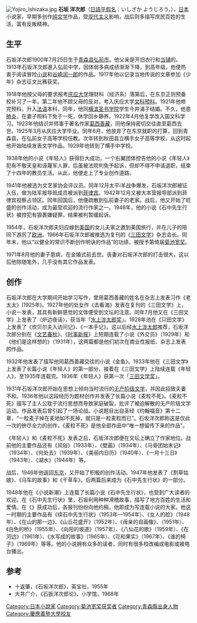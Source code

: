 [[File:Yojiro_Ishizaka.jpg|thumb]]
'''石坂 洋次郎'''（[[日語|日語]][[平假名|平假名]]：いしざか ようじろう，{{bd|1900年|1月25日|1986年|10月7日|Ishizaka Yōjirō}}），[[日本|日本]]小说家，早期多创作[[纯文学|纯文学]]作品，受[[现代主义|现代主义]]影响，战后则多描写庶民百姓的生活，富有反叛精神。

==生平==
石坂洋次郎1900年7月25日生于[[青森县|青森县]][[弘前市|弘前市]]。他父亲是开旧衣行和[[当铺|当铺]]的。1913年石坂洋次郎進入弘前中学，因体弱多病成绩渐渐下降，到高年级，他便热衷于阅读冒险[[小说|小说]]和[[谷崎润一郎|谷崎润一郎]]的作品。1917年他以记录当地传说的文章参加《少年》杂志征文比赛获奖。

1918年他按父母的要求报考[[庆应大学|庆应大学]]理财科（经济系）落第后，在东京正则预备校补习了一年。第二年他不顾父母的反对，考入庆应大学[[文科|文科]][[预科|预科]]。1921年他修完预科，升入[[法语|法语]]本科，同年，他同[[横滨圣书学院|横滨圣书学院]]学生今井浦子结婚。不久，他患[[肺炎|肺炎]]，在妻子照料下免于一死，休学回乡静养。1922年4月他复学改入国文科学习。1923年他结识并师事于著名作家[[葛西善藏|葛西善藏]]，同他保持密切交往直至葛西去世。1925年3月从庆应大学毕业。同年6月，他放弃了在东京就职的打算，回到青森县，在弘前女子高等学校任教。次年转到秋田县立横手女子高等学校，从这时起他开始陆续发表文学作品。1929年他转到了横手中学校。

1938年他的小说《年轻人》获得巨大成功，一个右翼团体控告他的小说《年轻人》犯有不敬天皇和诬蔑军人罪，后虽被法院判免予起诉，但却不得不申请退职，结束了十四年的教员生活。从此，他便走上了专业创作道路。

1941年他被选为文艺家协会评议员。同年12月太平i羊战争爆发，石坂洋次郎被征入伍，做为陆军报导班成员被派到[[菲律宾|菲律宾]]。1942年12月又被大本营报导部派到菲律宾视察占领区。同年回国后，他便疏散到弘前妻子的老家。战后，他又开始了旺盛的创作活动，成为最受欢迎的流行作家之一。1948年，他的小说《石中先生行状》被控犯有狠裹嫌疑罪，结果被判暂缓起诉。

1954年，石坂洋次郎夫妇应嫁到[[美国|美国]]的女儿夫家之邀到美国旅行，并在儿子的陪同下游厉了[[欧洲|欧洲]]。1966年石坂洋次郎被推选为复刊的《[[三田文学|三田文学]]》杂志会长。同年末，他以“以健全的常识不断创作明诀的作品”的功绩，被授予第倚届[[菊池宽奖|菊池宽奖]]。

1971年8月他的妻子患病，在金婚式前去世。丧妻对石坂洋次郎的打击很大，这以后他除随笔外，几乎没有其它作品发表。

==创作==
石坂洋次郎在大学期间开始学习写作，曾用葛西善藏的姓名在杂志上发表习作《老太太》(1925年)。1927年他的处女作《去看海》发表在复刊的《三田文学》上，小说一发表，其具有新鲜感觉的文体便受到文坛的注意。同年7月他又在《三田文学》上发表了〈炉边夜话〉，获当年「[[水上泷太郎奖|水上泷太郎奖]]」。1928年池在《只田文学》上发表了《坎贝尔夫入访问记》、《一本手记》。这以后经[[水上泷太郎|水上泷太郎]]推荐，石坂洋次郎分别在《[[文艺春秋|文艺春秋]]》、《[[时事新报|时事新报]]》上短期连载了小说《外交员》（1929年）和《他们是这样想的》（1931年），这两篇都是他们初次在商业性报纸、杂志上发表的作品。

1932年他发表了描写他同葛西善藏交往的小说《金鱼》。1933年他在《三田文学》上发表了长篇小说《年轻人》的第一部分，接着在《三田文学》上陆续连载《年轻人》，至1935年连载完。1936年《年轻人》获第一次「[[三田文学奖|三田文学奖]]」。

1931年石坂洋次郎开始在思想上倾向当时流行的[[无产阶级文学|无产阶级文学]]，并因此招致夫妻不和。1936年他以这段经历为题材创作并发表了长篇小说《麦粒不死》。《麦粒不死》描写了主人公耽于流行思想而导致家庭破裂，批评了被迫解散的无产阶级文学运动。作品发表后曾引起了一场论战。小说题目出自圣经《约翰福音》第十二章，“一粒麦子掉在麦地如不死掉，就只是一粒麦粒而已”。石坂洋次郎称这是仅此一次的拚尽全力的创作，《麦粒不死》是他全部作品中“唯一想留传下来的作品”。

《年轻人》和《麦粒不死》发表之后，石坂洋次郎便在文坛上确立了作家地位。战前他的主要作品还有《风俗》（1933年）、《壁画》（1934年）、《马骨团始末记》（1934年）、《何处去》（1939年）、《美丽内日历》（1940年）、《一月十三日》（1943年）、《湖水》（1944年）等。

战后，1946年他返回[[东京|东京]]，又开始了积极的创作活动。1947年他发表了《割草姑娘》、《马车的故事》和《干草车》。后两篇后来成为《石中先生行状》的一部分。

1948年他在《小说新潮》上连载了长篇小说《石中先生行状》，也受到广大读者的欢迎。在《石中先生行状》里，石坂利用种种滑稽故事，描写了地方百姓的生活和爱情。在《{{link-ja|绿色的山脉|青い山脈}}》获成功后，各报刊纷纷向他约稿，他即成为写连载小说的大家。他这一时期的主要作品有《续石中先生行状》（1953年—1954年）、《女人的脸》（1948年）、《在山的那一边》、《山丘花盛开》（1952年）、《母亲的自画像》、（1951年）、《白色的桥》（1955年）、《向阳的坡道》（1957年）、《八仙花的歌》（1959年）、《在河边》（1961年）、《水写成的故事》（1965年）、《花和果实》（1967年）、《谁的椅子》（1969年）等等。他的小说拥有众多的读者，同时有很多校改编成电影或被电台播出。

==参考==
*十返肇，《石坂洋次郎》，英宝社，1955年
*大井广介，《石扳洋次郎论》，小学馆，1968年
{{Authority control}}

{{DEFAULTSORT:Ishizaka Yōjirō}}
[[Category:日本小說家|Category:日本小說家]]
[[Category:菊池宽奖获奖者|Category:菊池宽奖获奖者]]
[[Category:青森縣出身人物|Category:青森縣出身人物]]
[[Category:慶應義塾大學校友|Category:慶應義塾大學校友]]